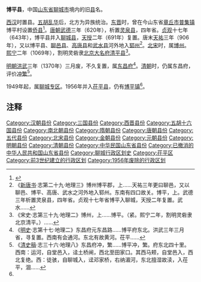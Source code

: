 '''博平县'''，中国[[山东省|山东省]][[聊城市|聊城市]]境内的旧[[县|县]]名。

[[西汉|西汉]]时置县。[[五胡乱华|五胡乱华]]后，北方为异族统治。[[东晋|东晋]]时，曾在今山东省[[章丘市|章丘市]][[普集镇_(章丘市)|普集镇]]博平村设置[[侨县|侨县]]<ref name="a1">{{Cite web |url=http://sjb.qlwb.com.cn/qlwb/content/20150122/ArticelB03002FM.htm |title=博平村:1500年前的侨置古县城遗址 |accessdate=2015-11-04 |author= |date=2015-01-22 |work= |publisher=齐鲁晚报网 |language=Zh-hans |archive-date=2019-05-15 |archive-url=https://web.archive.org/web/20190515043724/http://sjb.qlwb.com.cn/qlwb/content/20150122/ArticelB03002FM.htm |dead-url=no }}</ref>。[[唐朝|唐朝]][[武德|武德]]三年（620年），析置[[灵泉县|灵泉县]]，四年省。[[貞觀_(唐朝)|贞观]]十七年（643年），博平县并入[[聊城县|聊城县]]，[[天授_(武周)|天授]]二年（691年）复置。唐末[[天祐_(唐朝)|天祐]]三年（906年），又以博平县、[[聊邑县|聊邑县]]、[[高唐县|高唐县]]和[[武水县|武水县]]河外地入[[郓州|郓州]]<ref>《[[新唐书|新唐书]]·志第二十九·地理三》博州博平郡，上......天祐三年更曰聊邑，又以聊邑、博平、高唐、武水之河外地入郓州。东南有四口故关。博平，上。武德三年析置灵泉县，四年省。贞观十七年省博平入聊城，天授二年复置。武水......</ref>。[[北宋|北宋]]时，属[[博州|博州]]。[[熙宁|熙宁]]二年（1069年），割明灵砦隶[[北京大名府|北京大名府]][[清平县|清平县]]<ref>《宋史·志第三十九·地理二》博州，上......博平。（紧。熙宁二年，割明灵砦隶北京清平。）......</ref>。

[[明朝|明朝]][[洪武|洪武]]三年（1370年）三月废，不久复置，属[[东昌府|东昌府]]<ref>《[[明史|明史]]·志第十七·地理二》东昌府元东昌路......博平府东北。洪武三年三月省，寻复置。西南有会通河。东北有故黄河。茌平......</ref>。[[清朝|清朝]]时，仍属东昌府，评价[[衝繁疲難|冲繁]]<ref>《[[清史稿|清史稿]]·志三十六·地理八》东昌府冲，繁......博平冲，繁。府东北四十里。西南：运河，自堂邑入，迳土桥闸，西北至田家口。其西马颊，自堂邑入，西北复绝。西：徒骇，自聊城入，迳邓家桥，右纳湄河，东北擅湿故渎，入茌平，涸......</ref>。

1949年起，属[[聊城专区|聊城专区]]。1956年并入[[茌平县|茌平县]]，仍有[[博平镇|博平镇]]<ref name="a1"/>。

== 注释 ==
{{Reflist|2}}
{{中華民國山東省行政區劃}}

[[Category:汉朝县份|Category:汉朝县份]]
[[Category:三国县份|Category:三国县份]]
[[Category:西晋县份|Category:西晋县份]]
[[Category:五胡十六国县份|Category:五胡十六国县份]]
[[Category:南北朝县份|Category:南北朝县份]]
[[Category:隋朝县份|Category:隋朝县份]]
[[Category:唐朝县份|Category:唐朝县份]]
[[Category:五代县份|Category:五代县份]]
[[Category:北宋县份|Category:北宋县份]]
[[Category:金朝县份|Category:金朝县份]]
[[Category:元朝县份|Category:元朝县份]]
[[Category:明朝县份|Category:明朝县份]]
[[Category:清朝县份|Category:清朝县份]]
[[Category:中华民国山东省县份|Category:中华民国山东省县份]]
[[Category:已撤消的中华人民共和国山东省县份|Category:已撤消的中华人民共和国山东省县份]]
[[Category:聊城行政区划史|Category:聊城行政区划史]]
[[Category:茌平区|Category:茌平区]]
[[Category:前3世纪建立的行政区划|Category:前3世纪建立的行政区划]]
[[Category:1956年废除的行政区划|Category:1956年废除的行政区划]]